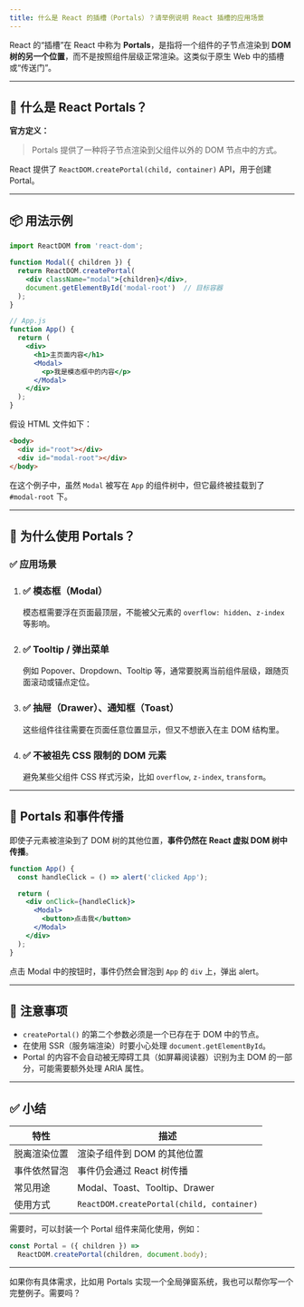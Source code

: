```yaml
---
title: 什么是 React 的插槽（Portals）？请举例说明 React 插槽的应用场景
---
```


React 的“插槽”在 React 中称为 **Portals**，是指将一个组件的子节点渲染到 **DOM 树的另一个位置**，而不是按照组件层级正常渲染。这类似于原生 Web 中的插槽或“传送门”。

---

## 🔧 什么是 React Portals？

**官方定义：**

> Portals 提供了一种将子节点渲染到父组件以外的 DOM 节点中的方式。

React 提供了 `ReactDOM.createPortal(child, container)` API，用于创建 Portal。

---

## 📦 用法示例

```jsx
import ReactDOM from 'react-dom';

function Modal({ children }) {
  return ReactDOM.createPortal(
    <div className="modal">{children}</div>,
    document.getElementById('modal-root')  // 目标容器
  );
}

// App.js
function App() {
  return (
    <div>
      <h1>主页面内容</h1>
      <Modal>
        <p>我是模态框中的内容</p>
      </Modal>
    </div>
  );
}
```

假设 HTML 文件如下：

```html
<body>
  <div id="root"></div>
  <div id="modal-root"></div>
</body>
```

在这个例子中，虽然 `Modal` 被写在 `App` 的组件树中，但它最终被挂载到了 `#modal-root` 下。

---

## 🧠 为什么使用 Portals？

### ✅ 应用场景

1. ### ✅ 模态框（Modal）

   模态框需要浮在页面最顶层，不能被父元素的 `overflow: hidden`、`z-index` 等影响。

2. ### ✅ Tooltip / 弹出菜单

   例如 Popover、Dropdown、Tooltip 等，通常要脱离当前组件层级，跟随页面滚动或锚点定位。

3. ### ✅ 抽屉（Drawer）、通知框（Toast）

   这些组件往往需要在页面任意位置显示，但又不想嵌入在主 DOM 结构里。

4. ### ✅ 不被祖先 CSS 限制的 DOM 元素

   避免某些父组件 CSS 样式污染，比如 `overflow`, `z-index`, `transform`。

---

## 🧩 Portals 和事件传播

即使子元素被渲染到了 DOM 树的其他位置，**事件仍然在 React 虚拟 DOM 树中传播**。

```jsx
function App() {
  const handleClick = () => alert('clicked App');

  return (
    <div onClick={handleClick}>
      <Modal>
        <button>点击我</button>
      </Modal>
    </div>
  );
}
```

点击 Modal 中的按钮时，事件仍然会冒泡到 `App` 的 `div` 上，弹出 alert。

---

## 🚫 注意事项

* `createPortal()` 的第二个参数必须是一个已存在于 DOM 中的节点。
* 在使用 SSR（服务端渲染）时要小心处理 `document.getElementById`。
* Portal 的内容不会自动被无障碍工具（如屏幕阅读器）识别为主 DOM 的一部分，可能需要额外处理 ARIA 属性。

---

## ✅ 小结

| 特性     | 描述                                        |
| ------ | ----------------------------------------- |
| 脱离渲染位置 | 渲染子组件到 DOM 的其他位置                          |
| 事件依然冒泡 | 事件仍会通过 React 树传播                          |
| 常见用途   | Modal、Toast、Tooltip、Drawer                |
| 使用方式   | `ReactDOM.createPortal(child, container)` |

需要时，可以封装一个 Portal 组件来简化使用，例如：

```jsx
const Portal = ({ children }) =>
  ReactDOM.createPortal(children, document.body);
```

---

如果你有具体需求，比如用 Portals 实现一个全局弹窗系统，我也可以帮你写一个完整例子。需要吗？
